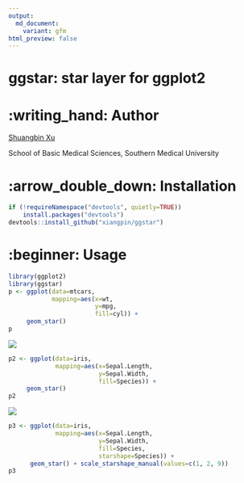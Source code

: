 ```yaml
---
output: 
  md_document:
    variant: gfm
html_preview: false
---
```


<!-- README.md is generated from README.Rmd. Please edit that file -->

# ggstar: star layer for ggplot2

# :writing_hand: Author

[Shuangbin Xu](https://github.com/xiangpin)

School of Basic Medical Sciences, Southern Medical University

# :arrow_double_down: Installation

```r
if (!requireNamespace("devtools", quietly=TRUE))
    install.packages("devtools")
devtools::install_github("xiangpin/ggstar")
```

# :beginner: Usage

```r
library(ggplot2)
library(ggstar)
p <- ggplot(data=mtcars, 
            mapping=aes(x=wt, 
                        y=mpg, 
                        fill=cyl)) + 
     geom_star()
p
```

![](./inst/extdata/figure1.png)

```r
p2 <- ggplot(data=iris, 
             mapping=aes(x=Sepal.Length, 
                         y=Sepal.Width, 
                         fill=Species)) +
     geom_star()
p2
```

![](./inst/extdata/figure2.png)

```r
p3 <- ggplot(data=iris,
             mapping=aes(x=Sepal.Length,
                         y=Sepal.Width,
                         fill=Species,
                         starshape=Species)) +
      geom_star() + scale_starshape_manual(values=c(1, 2, 9))
p3
```

